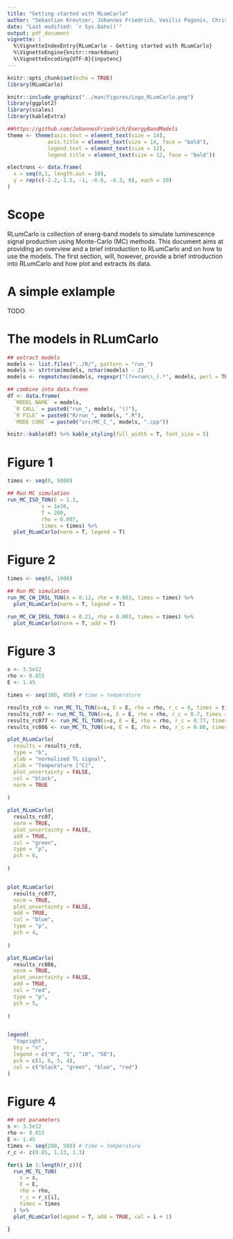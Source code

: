 ```yaml
---
title: "Getting started with RLumCarlo"
author: "Sebastian Kreutzer, Johannes Friedrich, Vasilis Pagonis, Christoph Schmidt"
date: "Last modified: `r Sys.Date()`"
output: pdf_document
vignette: |
  %\VignetteIndexEntry{RLumCarlo - Getting started with RLumCarlo}         
  %\VignetteEngine{knitr::rmarkdown}
  %\VignetteEncoding{UTF-8}{inputenc}
---
```


```r
knitr::opts_chunk$set(echo = TRUE)
library(RLumCarlo)
```

```r
knitr::include_graphics("../man/figures/Logo_RLumCarlo.png")
library(ggplot2)
library(scales)
library(kableExtra)

##https://github.com/JohannesFriedrich/EnergyBandModels
theme <- theme(axis.text = element_text(size = 14),
             axis.title = element_text(size = 14, face = "bold"),
             legend.text = element_text(size = 12),
             legend.title = element_text(size = 12, face = "bold"))

electrons <- data.frame(
  x = seq(0,1, length.out = 10),
  y = rep(c(-2.2,-1.5, -1, -0.6, -0.3, 0), each = 10)
)
```

# Scope

RLumCarlo is collection of energ-band models to simulate luminescence signal production using Monte-Carlo (MC) methods. This document aims at providing an overview and a brief introduction to RLumCarlo 
and on how to use the models. The first section, will, however, provide a brief introduction 
into RLumCarlo and how plot and extracts its data.

# A simple exlample

TODO

# The models in RLumCarlo

```r
## extract models
models <- list.files("../R/", pattern = "run_")
models <- strtrim(models, nchar(models) - 2)
models <- regmatches(models, regexpr("(?<=run\\_).*", models, perl = TRUE), invert = FALSE)

## combine into data.frame
df <- data.frame(
  `MODEL NAME` = models, 
  `R CALL` = paste0("run_", models, "()"),
  `R FILE` = paste0("R/run_", models, ".R"),
  `MODE CORE` = paste0("src/MC_C_", models, ".cpp"))

knitr::kable(df) %>% kable_styling(full_width = T, font_size = 5)
```


# Figure 1

```r
times <- seq(0, 5000)

## Run MC simulation
run_MC_ISO_TUN(E = 1.2,
           s = 1e10,
           T = 200,
           rho = 0.007,
           times = times) %>%
  plot_RLumCarlo(norm = T, legend = T)
```


# Figure 2

```r
times <- seq(0, 1000)

## Run MC simulation
run_MC_CW_IRSL_TUN(A = 0.12, rho = 0.003, times = times) %>%
  plot_RLumCarlo(norm = T, legend = T)

run_MC_CW_IRSL_TUN(A = 0.21, rho = 0.003, times = times) %>%
  plot_RLumCarlo(norm = T, add = T)
```

# Figure 3

```r
s <- 3.5e12
rho <- 0.015
E <- 1.45

times <- seq(100, 450) # time = temperature

results_rc0 <- run_MC_TL_TUN(s=s, E = E, rho = rho, r_c = 0, times = times) 
results_rc07 <- run_MC_TL_TUN(s=s, E = E, rho = rho, r_c = 0.7, times = times) 
results_rc077 <- run_MC_TL_TUN(s=s, E = E, rho = rho, r_c = 0.77, times = times) 
results_rc086 <- run_MC_TL_TUN(s=s, E = E, rho = rho, r_c = 0.86, times = times) 
```

```r
plot_RLumCarlo(
  results = results_rc0, 
  type = "b",
  ylab = "normalized TL signal",
  xlab = "Temperature [°C]", 
  plot_uncertainty = FALSE,
  col = "black",
  norm = TRUE
  
)

plot_RLumCarlo(
  results_rc07,
  norm = TRUE,
  plot_uncertainty = FALSE,
  add = TRUE,
  col = "green",
  type = "p",
  pch = 6,
  
)


plot_RLumCarlo(
  results_rc077,
  norm = TRUE,
  plot_uncertainty = FALSE,
  add = TRUE,
  col = "blue",
  type = "p",
  pch = 4,
  
)

plot_RLumCarlo(
  results_rc086,
  norm = TRUE,
  plot_uncertainty = FALSE,
  add = TRUE,
  col = "red",
  type = "p",
  pch = 5,
  
)


legend(
  "topright",
  bty = "n",
  legend = c("0", "5", "10", "50"),
  pch = c(1, 6, 5, 4),
  col = c("black", "green", "blue", "red")
)


```

# Figure 4

```r
## set parameters
s <- 3.5e12
rho <- 0.015
E <- 1.45
times <- seq(200, 500) # time = temperature
r_c <- c(0.85, 1.13, 1.3)

for(i in 1:length(r_c)){
  run_MC_TL_TUN(
    s = s,
    E = E,
    rho = rho,
    r_c = r_c[i],
    times = times
  ) %>%
  plot_RLumCarlo(legend = T, add = TRUE, col = i + 1)

}

```
